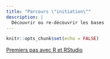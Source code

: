 ```yaml
---
title: "Parcours \"initiation\""
description: |
  Découvrir ou re-découvrir les bases
---
```


```r
knitr::opts_chunk$set(echo = FALSE)
```

[Premiers pas avec R et RStudio](https://codons.netlify.app/posts/premiers-pas-avec-r/)
